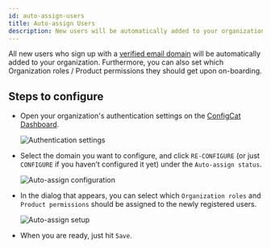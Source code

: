 ```yaml
---
id: auto-assign-users
title: Auto-assign Users
description: New users will be automatically added to your organization if you have a verified domain. Here is how to set it up.
---
```


All new users who sign up with a [verified email domain](domain-verification.mdx) will be automatically added to your organization.
Furthermore, you can also set which Organization roles / Product permissions they should get upon on-boarding.

## Steps to configure

- Open your organization's authentication settings on the <a href="https://app.configcat.com/organization/authentication" target="_blank">ConfigCat Dashboard</a>.

  <img className="bordered-img zoomable zoomable" src="/docs/assets/saml/dashboard/authentication.png" alt="Authentication settings" />

- Select the domain you want to configure, and click `RE-CONFIGURE` (or just `CONFIGURE` if you haven’t configured it yet) under the `Auto-assign status`.

  <img className="bordered-img zoomable zoomable" src="/docs/assets/saml/dashboard/auto_assign_config_new.png" alt="Auto-assign configuration" />

- In the dialog that appears, you can select which `Organization roles` and `Product permissions` should be assigned to the newly registered users.

  <img className="bordered-img zoomable zoomable" src="/docs/assets/saml/dashboard/auto_assign_set_new.png" alt="Auto-assign setup" />

- When you are ready, just hit `Save`.
